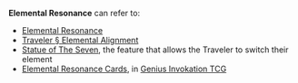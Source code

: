 {{Disambiguation}}
'''Elemental Resonance''' can refer to:
* [[Elemental Resonance]]
* [[Traveler#Elemental Alignment|Traveler § Elemental Alignment]]
* [[Statue of The Seven]], the feature that allows the Traveler to switch their element
* [[Elemental Resonance Cards]], in [[Genius Invokation TCG]]